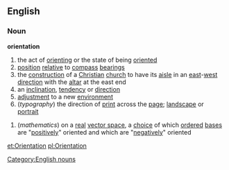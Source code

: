 ==English==
===Noun===
'''orientation'''
#the act of [[orienting]] or the state of being [[oriented]]
#[[position]] [[relative]] to [[compass]] [[bearing]]s
#the [[construction]] of a [[Christian]] [[church]] to have its [[aisle]] in an [[east]]-[[west]] [[direction]] with the [[altar]] at the east end
#an [[inclination]], [[tendency]] or [[direction]]
#[[adjustment]] to a new [[environment]]
#(''typography'') the direction of [[print]] across the [[page]]; [[landscape]] or [[portrait]]
{{wikipedia}}
#(''mathematics'') on a [[real]] [[vector space]], a [[choice]] of which [[order]]ed [[base]]s are "[[positively]]" oriented and which are "[[negatively]]" oriented
[[Category:English nouns]]

[[et:Orientation]]
[[pl:Orientation]]